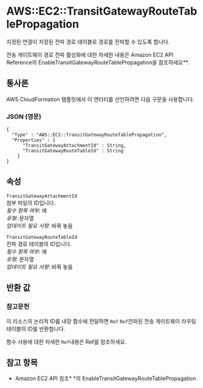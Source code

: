 # AWS::EC2::TransitGatewayRouteTablePropagation

지정된 연결이 지정된 전파 경로 테이블로 경로를 전파할 수 있도록 합니다.

전송 게이트웨이 경로 전파 활성화에 대한 자세한 내용은 Amazon EC2 API Reference의 EnableTransitGatewayRouteTablePropagation을 참조하세요\*\*.

## 통사론

AWS CloudFormation 템플릿에서 이 엔터티를 선언하려면 다음 구문을 사용합니다.

### JSON (영문)

```
{
  "Type" : "AWS::EC2::TransitGatewayRouteTablePropagation",
  "Properties" : {
      "TransitGatewayAttachmentId" : String,
      "TransitGatewayRouteTableId" : String
    }
}
```

## 속성

`TransitGatewayAttachmentId`  
첨부 파일의 ID입니다.  
_필수 항목 여부_: 예  
_유형_: 문자열  
_업데이트 필요 사항_: 바꿔 놓음

`TransitGatewayRouteTableId`  
전파 경로 테이블의 ID입니다.  
_필수 항목 여부_: 예  
_유형_: 문자열  
_업데이트 필요 사항_: 바꿔 놓음

## 반환 값

### 참고문헌

이 리소스의 논리적 ID를 내장 함수에 전달하면 `Ref` `Ref`전파된 전송 게이트웨이 라우팅 테이블의 ID를 반환합니다.

함수 사용에 대한 자세한 `Ref`내용은 Ref를 참조하세요.

## 참고 항목

- Amazon EC2 API 참조\* \*의 EnableTransitGatewayRouteTablePropagation

